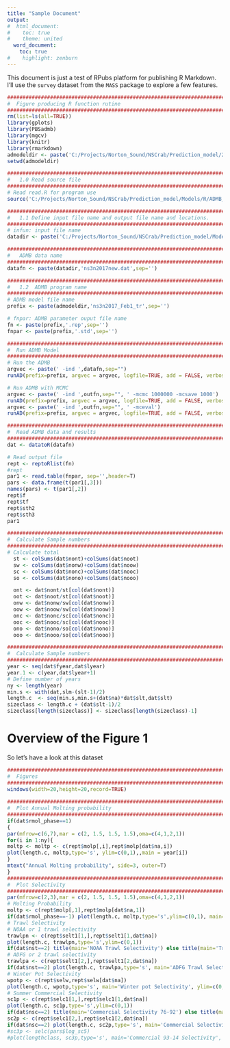 ```yaml
---
title: "Sample Document"
output:
#  html_document:
#    toc: true
#    theme: united
  word_document:
    toc: true
#    highlight: zenburn
---
```


This document is just a test of RPubs platform for publishing R Markdown. I'll use the `survey` dataset from the `MASS` package to explore a few features.

```r
############################################################################
#  Figure producing R function rutine
############################################################################
rm(list=ls(all=TRUE))
library(gplots)
library(PBSadmb)
library(mgcv)
library(knitr)
library(rmarkdown)
admodeldir <- paste('C:/Projects/Norton_Sound/NSCrab/Prediction_model/2017/Model/')
setwd(admodeldir)

############################################################################
#   1.0 Read source file 
############################################################################
# Read read.R for program use
source('C:/Projects/Norton_Sound/NSCrab/Prediction_model/Models/R/ADMB_rw_data.R')

############################################################################
#   1.1 Define input file name and output file name and locations. 
############################################################################
# infun: input file name 
datadir <- paste('C:/Projects/Norton_Sound/NSCrab/Prediction_model/Models/')

############################################################################
#   ADMB data name
############################################################################
datafn <- paste(datadir,'ns3n2017new.dat',sep='')

############################################################################
#   1.2  ADMB program name 
############################################################################
# ADMB model file name
prefix <- paste(admodeldir,'ns3n2017_Feb1_tr',sep='')

# fnpar: ADMB parameter ouput file name 
fn <- paste(prefix,'.rep',sep='')
fnpar <- paste(prefix,'.std',sep='')

############################################################################
#  Run ADMB Model  
############################################################################
# Run the ADMB 
argvec <- paste(' -ind ',datafn,sep="")
runAD(prefix=prefix, argvec = argvec, logfile=TRUE, add = FALSE, verbose=TRUE)

# Run ADMB with MCMC 
argvec <- paste(' -ind ',outfn,sep="", ' -mcmc 1000000 -mcsave 1000')
runAD(prefix=prefix, argvec = argvec, logfile=TRUE, add = FALSE, verbose=TRUE)
argvec <- paste(' -ind ',outfn,sep="", ' -mceval')
runAD(prefix=prefix, argvec = argvec, logfile=TRUE, add = FALSE, verbose=TRUE)

############################################################################
#  Read ADMB data and results 
############################################################################
dat <- datatoR(datafn) 

# Read output file
rept <- reptoRlist(fn)
#rept
par1 <- read.table(fnpar, sep='',header=T)
pars <- data.frame(t(par1[,3]))
names(pars) <- t(par1[,2])
rept$f
rept$tf
rept$sth2
rept$sth3
par1

############################################################################
#  Calculate Sample numbers 
############################################################################
# Calculate total 
  st <- colSums(dat$nont)+colSums(dat$noot)
  sw <- colSums(dat$nonw)+colSums(dat$noow)
  sc <- colSums(dat$nonc)+colSums(dat$nooc)
  so <- colSums(dat$nono)+colSums(dat$nooo)

  ont <- dat$nont/st[col(dat$nont)]
  oot <- dat$noot/st[col(dat$noot)]
  onw <- dat$nonw/sw[col(dat$nonw)]
  oow <- dat$noow/sw[col(dat$noow)]
  onc <- dat$nonc/sc[col(dat$nonc)]
  ooc <- dat$nooc/sc[col(dat$nooc)]
  ono <- dat$nono/so[col(dat$nono)]
  ooo <- dat$nooo/so[col(dat$nooo)]

############################################################################
#  Calculate Sample numbers 
############################################################################
year <- seq(dat$fyear,dat$lyear)
year.1 <- c(year,dat$lyear+1)
# Define number of years 
ny <- length(year)
min.s <- with(dat,slm-(slt-1)/2)
length.c  <- seq(min.s,min.s+(dat$na)*dat$slt,dat$slt)
sizeclass <- length.c + (dat$slt-1)/2
sizeclass[length(sizeclass)] <- sizeclass[length(sizeclass)-1]
```
# Overview of the Figure 1
So let's have a look at this dataset

```r
############################################################################
#  Figures 
############################################################################
windows(width=20,height=20,record=TRUE)
 
############################################################################
#  Plot Annual Molting probability 
############################################################################
if(dat$rmol_phase==1)
{
par(mfrow=c(6,7),mar = c(2, 1.5, 1.5, 1.5),oma=c(4,1,2,1))
for(i in 1:ny){
moltp <- moltp <- c(rept$molp[,i],rept$molp[dat$na,i])
plot(length.c, moltp,type='s', ylim=c(0,1),,main = year[i])
}
mtext("Annual Molting probability", side=3, outer=T)
}
############################################################################
#  Plot Selectivity
############################################################################
par(mfrow=c(2,3),mar = c(2, 1.5, 1.5, 1.5),oma=c(4,1,2,1))
# Molting Probability 
moltp <- c(rept$molp[,1],rept$molp[dat$na,1])
if(dat$rmol_phase==-1) plot(length.c, moltp,type='s',ylim=c(0,1), main='Molting Probability')
# Trawl Selectivity
# NOAA or 1 trawl selectivity
trawlpn <- c(rept$selt1[1,],rept$selt1[1,dat$na])
plot(length.c, trawlpn,type='s',ylim=c(0,1))
if(dat$nst==2) title(main='NOAA Trawl Selectivity') else title(main='Trawl Selectivity')
# ADFG or 2 trawl selectivity
trawlpa <- c(rept$selt1[2,],rept$selt1[2,dat$na])
if(dat$nst==2) plot(length.c, trawlpa,type='s', main='ADFG Trawl Selectivity', ylim=c(0,1))
# Winter Pot Selectivity
wpotp <- c(rept$selw,rept$selw[dat$na])
plot(length.c, wpotp,type='s', main='Winter pot Selectivity', ylim=c(0,1))
# Summer Commercial Selectivity
sc1p <- c(rept$selc1[1,],rept$selc1[1,dat$na])
plot(length.c, sc1p,type='s',ylim=c(0,1))
if(dat$nsc==2) title(main='Commercial Selectivity 76-92') else title(main='Commercial Selectivity')
sc2p <- c(rept$selc1[2,],rept$selc1[2,dat$na])
if(dat$nsc==2) plot(length.c, sc2p,type='s', main='Commercial Selectivity 93-15', ylim=c(0,1))
#sc3p <- selc(pars$log_sc5)
#plot(lengthclass, sc3p,type='s', main='Commercial 93-14 Selectivity', ylim=c(0,1))
```

